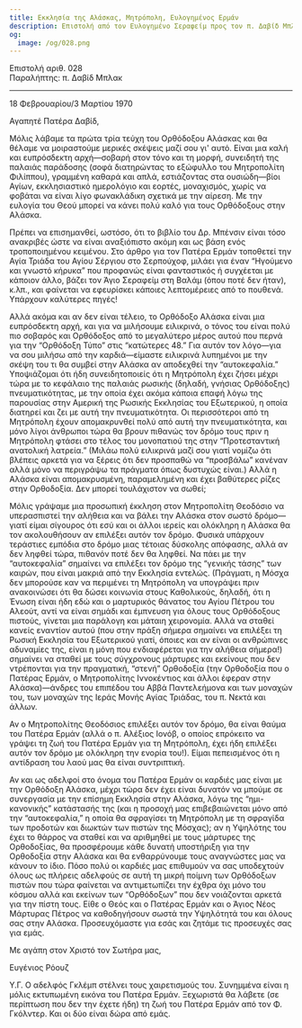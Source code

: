 ```yaml
---
title: Εκκλησία της Αλάσκας, Μητρόπολη, Ευλογημένος Ερμάν
description: Επιστολή από τον Ευλογημένο Σεραφείμ προς τον π. Δαβίδ Μπλακ.
og:
  image: /og/028.png
---
```


<div style={{textAlign:'right', fontFamily:'monospace'}}>Επιστολή αριθ. 028</div>
<div style={{textAlign:'left', fontFamily:'monospace'}}>Παραλήπτης: π. Δαβίδ Μπλακ</div>

---

18 Φεβρουαρίου/3 Μαρτίου 1970

Αγαπητέ Πατέρα Δαβίδ,

Μόλις λάβαμε τα πρώτα τρία τεύχη του Ορθόδοξου Αλάσκας και θα θέλαμε να μοιραστούμε μερικές σκέψεις μαζί σου γι' αυτό. Είναι μια καλή και ευπρόσδεκτη αρχή—σοβαρή στον τόνο και τη μορφή, συνειδητή της παλαιάς παράδοσης (σοφά διατηρώντας το εξώφυλλο του Μητροπολίτη Φιλίππου), γραμμένη καθαρά και απλά, εστιάζοντας στα ουσιώδη—βίοι Αγίων, εκκλησιαστικό ημερολόγιο και εορτές, μοναχισμός, χωρίς να φοβάται να είναι λίγο φωνακλάδικη σχετικά με την αίρεση. Με την ευλογία του Θεού μπορεί να κάνει πολύ καλό για τους Ορθόδοξους στην Αλάσκα.

Πρέπει να επισημανθεί, ωστόσο, ότι το βιβλίο του Δρ. Μπένσιν είναι τόσο ανακριβές ώστε να είναι αναξιόπιστο ακόμη και ως βάση ενός τροποποιημένου κειμένου. Στο άρθρο για τον Πατέρα Ερμάν τοποθετεί την Αγία Τριάδα του Αγίου Σέργιου στο Σερπούχοφ, μιλάει για έναν “Ηγούμενο και γνωστό κήρυκα” που προφανώς είναι φανταστικός ή συγχέεται με κάποιον άλλο, βάζει τον Άγιο Σεραφείμ στη Βαλάμ (όπου ποτέ δεν ήταν), κ.λπ., και φαίνεται να εφευρίσκει κάποιες λεπτομέρειες από το πουθενά. Υπάρχουν καλύτερες πηγές!

Αλλά ακόμα και αν δεν είναι τέλειο, το Ορθόδοξο Αλάσκα είναι μια ευπρόσδεκτη αρχή, και για να μιλήσουμε ειλικρινά, ο τόνος του είναι πολύ πιο σοβαρός και Ορθόδοξος από το μεγαλύτερο μέρος αυτού που περνά για την “Ορθόδοξη Τύπο” στις “κατώτερες 48.” Για αυτόν τον λόγο—για να σου μιλήσω από την καρδιά—είμαστε ειλικρινά λυπημένοι με την σκέψη του τι θα συμβεί στην Αλάσκα αν αποδεχθεί την “αυτοκεφαλία.” Υποψιάζομαι ότι ήδη συνειδητοποιείς ότι η Μητρόπολη έχει ζήσει μέχρι τώρα με το κεφάλαιο της παλαιάς ρωσικής (δηλαδή, γνήσιας Ορθόδοξης) πνευματικότητας, με την οποία έχει ακόμα κάποια επαφή λόγω της παρουσίας στην Αμερική της Ρωσικής Εκκλησίας του Εξωτερικού, η οποία διατηρεί και ζει με αυτή την πνευματικότητα. Οι περισσότεροι από τη Μητρόπολη έχουν απομακρυνθεί πολύ από αυτή την πνευματικότητα, και μόνο λίγοι άνθρωποι τώρα θα βρουν πιθανώς τον δρόμο τους πριν η Μητρόπολη φτάσει στο τέλος του μονοπατιού της στην “Προτεσταντική ανατολική λατρεία.” (Μιλάω πολύ ειλικρινά μαζί σου γιατί νομίζω ότι βλέπεις αρκετά για να ξέρεις ότι δεν προσπαθώ να “προσβάλω” κανέναν αλλά μόνο να περιγράψω τα πράγματα όπως δυστυχώς είναι.) Αλλά η Αλάσκα είναι απομακρυσμένη, παραμελημένη και έχει βαθύτερες ρίζες στην Ορθοδοξία. Δεν μπορεί τουλάχιστον να σωθεί;

Μόλις γράψαμε μια προσωπική έκκληση στον Μητροπολίτη Θεοδόσιο να υπερασπιστεί την αλήθεια και να βάλει την Αλάσκα στον σωστό δρόμο—γιατί είμαι σίγουρος ότι εσύ και οι άλλοι ιερείς και ολόκληρη η Αλάσκα θα τον ακολουθήσουν αν επιλέξει αυτόν τον δρόμο. Φυσικά υπάρχουν τεράστιες εμπόδια στο δρόμο μιας τέτοιας δύσκολης απόφασης, αλλά αν δεν ληφθεί τώρα, πιθανόν ποτέ δεν θα ληφθεί. Να πάει με την “αυτοκεφαλία” σημαίνει να επιλέξει τον δρόμο της “γενικής τάσης” των καιρών, που είναι μακριά από την Εκκλησία εντελώς. (Πράγματι, η Μόσχα δεν μπορούσε καν να περιμένει τη Μητρόπολη να υπογράψει πριν ανακοινώσει ότι θα δώσει κοινωνία στους Καθολικούς, δηλαδή, ότι η Ένωση είναι ήδη εδώ και ο μαρτυρικός θάνατος του Αγίου Πέτρου του Αλεούτ, αντί να είναι σημάδι και έμπνευση για όλους τους Ορθόδοξους πιστούς, γίνεται μια παράλογη και μάταιη χειρονομία. Αλλά να σταθεί κανείς εναντίον αυτού (που στην πράξη σήμερα σημαίνει να επιλέξει τη Ρωσική Εκκλησία του Εξωτερικού γιατί, όποιες και αν είναι οι ανθρώπινες αδυναμίες της, είναι η μόνη που ενδιαφέρεται για την αλήθεια σήμερα!) σημαίνει να σταθεί με τους σύγχρονους μάρτυρες και εκείνους που δεν ντρέπονται για την πραγματική, “στενή” Ορθοδοξία (την Ορθοδοξία που ο Πατέρας Ερμάν, ο Μητροπολίτης Ιννοκέντιος και άλλοι έφεραν στην Αλάσκα)—άνδρες του επιπέδου του Αββά Παντελεήμονα και των μοναχών του, των μοναχών της Ιεράς Μονής Αγίας Τριάδας, του π. Νεκτά και άλλων.

Αν ο Μητροπολίτης Θεοδόσιος επιλέξει αυτόν τον δρόμο, θα είναι θαύμα του Πατέρα Ερμάν (αλλά ο π. Αλέξιος Ιονόβ, ο οποίος επρόκειτο να γράψει τη ζωή του Πατέρα Ερμάν για τη Μητρόπολη, έχει ήδη επιλέξει αυτόν τον δρόμο με ολόκληρη την ενορία του!). Είμαι πεπεισμένος ότι η αντίδραση του λαού μας θα είναι συντριπτική.

Αν και ως αδελφοί στο όνομα του Πατέρα Ερμάν οι καρδιές μας είναι με την Ορθόδοξη Αλάσκα, μέχρι τώρα δεν έχει είναι δυνατόν να μπούμε σε συνεργασία με την επίσημη Εκκλησία στην Αλάσκα, λόγω της “ημι-κανονικής” κατάστασής της (και η προσοχή μας επιβεβαιώνεται μόνο από την “αυτοκεφαλία,” η οποία θα σφραγίσει τη Μητρόπολη με τη σφραγίδα των προδοτών και διωκτών των πιστών της Μόσχας); αν η Υψηλότης του έχει το θάρρος να σταθεί και να αριθμηθεί με τους μάρτυρες της Ορθοδοξίας, θα προσφέρουμε κάθε δυνατή υποστήριξη για την Ορθοδοξία στην Αλάσκα και θα ενθαρρύνουμε τους αναγνώστες μας να κάνουν το ίδιο. Πόσο πολύ οι καρδιές μας επιθυμούν να σας υποδεχτούν όλους ως πλήρεις αδελφούς σε αυτή τη μικρή ποίμνη των Ορθόδοξων πιστών που τώρα φαίνεται να αντιμετωπίζει την έχθρα όχι μόνο του κόσμου αλλά και εκείνων των “Ορθόδοξων” που δεν νοιάζονται αρκετά για την πίστη τους. Είθε ο Θεός και ο Πατέρας Ερμάν και ο Άγιος Νέος Μάρτυρας Πέτρος να καθοδηγήσουν σωστά την Υψηλότητά του και όλους σας στην Αλάσκα. Προσευχόμαστε για εσάς και ζητάμε τις προσευχές σας για εμάς.

Με αγάπη στον Χριστό τον Σωτήρα μας,

Ευγένιος Ρόουζ

Υ.Γ. Ο αδελφός Γκλέμπ στέλνει τους χαιρετισμούς του. Συνημμένα είναι η μόλις εκτυπωμένη εικόνα του Πατέρα Ερμάν. Ξεχωριστά θα λάβετε (σε περίπτωση που δεν την έχετε ήδη) τη ζωή του Πατέρα Ερμάν από τον Φ. Γκόλντερ. Και οι δύο είναι δώρα από εμάς.
